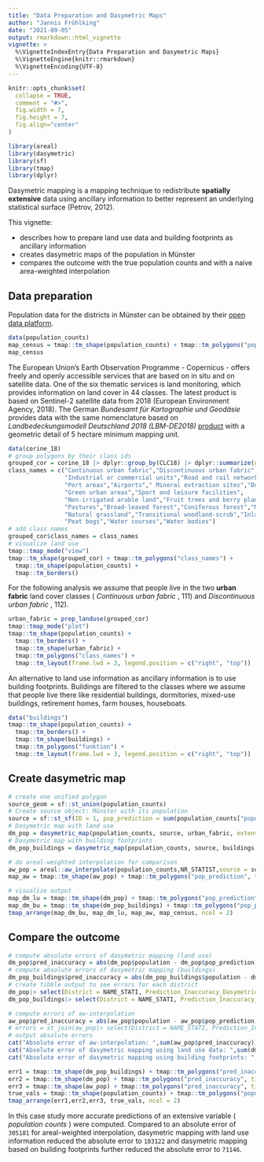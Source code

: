 ```yaml
---
title: "Data Preparation and Dasymetric Maps"
author: "Jannis Fröhlking"
date: "2021-09-05"
output: rmarkdown::html_vignette
vignette: >
  %\VignetteIndexEntry{Data Preparation and Dasymetric Maps}
  %\VignetteEngine{knitr::rmarkdown}
  %\VignetteEncoding{UTF-8}
---
```


```r
knitr::opts_chunk$set(
  collapse = TRUE,
  comment = "#>",
  fig.width = 7,
  fig.height = 7,
  fig.align="center"
)
```

```r
library(areal)
library(dasymetric)
library(sf)
library(tmap)
library(dplyr)
```

Dasymetric mapping is a mapping technique to  redistribute **spatially extensive** data using ancillary information to better represent an underlying statistical surface (Petrov, 2012). 

This vignette:

* describes how to prepare land use data and building footprints as ancillary information
* creates dasymetric maps of the population in Münster
* compares the outcome with the true population counts and with a naive area-weighted interpolation

## Data preparation

Population data for the districts in Münster can be obtained by their [open data platform](https://opendata.stadt-muenster.de/dataset/geokoordinaten-der-stadtteil-grenzen-geometriedaten-der-kleinr%C3%A4umigen-gebietsgliederung).

```r
data(population_counts)
map_census = tmap::tm_shape(population_counts) + tmap::tm_polygons("population", title = "Census data (2018)")
map_census
```

The European Union's Earth Observation Programme - Copernicus - offers freely and openly accessible services that are based on in situ and on satellite data. One of the six thematic services is land monitoring, which provides information on land cover in 44 classes. The latest product is based on Sentinel-2 satellite data from 2018 (European Environment Agency, 2018). The German _Bundesamt für Kartographie und Geodäsie_ provides data with the same nomenclature based on _Landbedeckungsmodell Deutschland 2018 (LBM-DE2018)_ [product](https://gdz.bkg.bund.de/index.php/default/digitale-geodaten/digitale-landschaftsmodelle/corine-land-cover-5-ha-stand-2018-clc5-2018.html) with a geometric detail of 5 hectare minimum mapping unit.

```r
data(corine_18)
# group polygons by their class ids
grouped_cor = corine_18 |> dplyr::group_by(CLC18) |> dplyr::summarize(geometry = sf::st_union(geometry))
class_names = c("Continuous urban fabric","Discontinuous urban fabric",
                "Industrial or commercial units","Road and rail networks and associated land",
                "Port areas","Airports"," Mineral extraction sites","Dump sites",
                "Green urban areas","Sport and leisure facilities",
                "Non-irrigated arable land","Fruit trees and berry plantations",
                "Pastures","Broad-leaved forest","Coniferous forest","Mixed forest",
                "Natural grassland","Transitional woodland-scrub","Inland marshes",
                "Peat bogs","Water courses","Water bodies")
# add class names
grouped_cor$class_names = class_names
# visualize land use
tmap::tmap_mode("view")
tmap::tm_shape(grouped_cor) + tmap::tm_polygons("class_names") +
  tmap::tm_shape(population_counts) + 
  tmap::tm_borders()
```

For the following analysis we assume that people live in the two **urban fabric** land cover classes  ( _Continuous urban fabric_ , 111) and _Discontinuous urban fabric_ , 112).

```r
urban_fabric = prep_landuse(grouped_cor)
tmap::tmap_mode("plot")
tmap::tm_shape(population_counts) + 
  tmap::tm_borders() + 
  tmap::tm_shape(urban_fabric) + 
  tmap::tm_polygons("class_names") + 
  tmap::tm_layout(frame.lwd = 3, legend.position = c("right", "top"))
```

An alternative to land use information as ancillary information is to use building footprints. Buildings are filtered to the classes where we assume that people live there like residential buildings, dormitories, mixed-use buildings, retirement homes, farm houses, houseboats.

```r
data("buildings")
tmap::tm_shape(population_counts) + 
  tmap::tm_borders() + 
  tmap::tm_shape(buildings) + 
  tmap::tm_polygons("funktion") + 
  tmap::tm_layout(frame.lwd = 3, legend.position = c("right", "top"))
```

## Create dasymetric map
```r
# create one unified polygon
source_geom = sf::st_union(population_counts)
# Create source object: Münster with its population
source = sf::st_sf(ID = 1, pop_prediction = sum(population_counts["population"]$population), source_geom)
# Dasymetric map with land use
dm_pop = dasymetric_map(population_counts, source, urban_fabric, extensive = "pop_prediction")
# Dasymetric map with building footprints
dm_pop_buildings = dasymetric_map(population_counts, source, buildings, extensive = "pop_prediction")

# do areal-weighted interpolation for comparison
aw_pop = areal::aw_interpolate(population_counts,NR_STATIST,source = source, sid = ID,weight = "sum", extensive = "pop_prediction", output = "sf")
map_aw = tmap::tm_shape(aw_pop) + tmap::tm_polygons("pop_prediction", title = "AW-interpolation")

# visualize output
map_dm_lu = tmap::tm_shape(dm_pop) + tmap::tm_polygons("pop_prediction", title = "DM land use")
map_dm_bu = tmap::tm_shape(dm_pop_buildings) + tmap::tm_polygons("pop_prediction", title = "DM buildings")
tmap_arrange(map_dm_bu, map_dm_lu, map_aw, map_census, ncol = 2)
```

## Compare the outcome
```r
# compute absolute errors of dasymetric mapping (land use)
dm_pop$pred_inaccuracy = abs(dm_pop$population - dm_pop$pop_prediction)
# compute absolute errors of dasymetric mapping (buildings)
dm_pop_buildings$pred_inaccuracy = abs(dm_pop_buildings$population - dm_pop_buildings$pop_prediction)
# create tibble output to see errors for each district
dm_pop|> select(District = NAME_STATI, Prediction_Inaccuracy_Dasymetric_Mapping = pred_inaccuracy)
dm_pop_buildings|> select(District = NAME_STATI, Prediction_Inaccuracy_Dasymetric_Mapping = pred_inaccuracy)
```

```r
# compute errors of aw-interpolation
aw_pop$pred_inaccuracy = abs(aw_pop$population - aw_pop$pop_prediction)
# errors = st_join(aw_pop|> select(District = NAME_STATI, Prediction_Inaccuracy_AW_Interpolation = pred_inaccuracy),dm_pop|> select(District = NAME_STATI, Prediction_Inaccuracy_Dasymetric_Mapping = pred_inaccuracy), largest = TRUE)
# output absolute errors
cat("Absolute error of aw-interpolation: ",sum(aw_pop$pred_inaccuracy))
cat("Absolute error of dasymetric mapping using land use data: ",sum(dm_pop$pred_inaccuracy))
cat("Absolute error of dasymetric mapping using building footprints: ",sum(dm_pop_buildings$pred_inaccuracy))

err1 = tmap::tm_shape(dm_pop_buildings) + tmap::tm_polygons("pred_inaccuracy", title = "Absolute Errors (DM buildings)")
err2 = tmap::tm_shape(dm_pop) + tmap::tm_polygons("pred_inaccuracy", title = "Absolute Errors (DM land use)")
err3 = tmap::tm_shape(aw_pop) + tmap::tm_polygons("pred_inaccuracy", title = "Absolute Errors (AW)")
true_vals = tmap::tm_shape(population_counts) + tmap::tm_polygons("population", title = "Census data (2018)")
tmap_arrange(err1,err2,err3, true_vals, ncol = 2)
```

In this case study more accurate predictions of an extensive variable ( _population counts_ ) were computed. Compared to an absolute error of `305181` for areal-weighted interpolation, dasymetric mapping with land use information reduced the absolute error to `103122` and dasymetric mapping based on building footprints further reduced the absolute error to `71146`.

